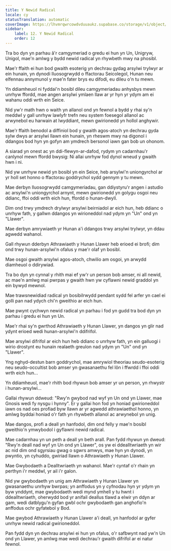 ```yaml
---
title: Y Newid Radical
locale: cy
statusTranslation: automatic
coverImage: https://lhvmrqwrcowdvduuaukz.supabase.co/storage/v1/object/public/strapi-uploads/small_cover-tratado-de-psicologia-revolucionaria.webp-5e15e1cec4e0ebebcde5d7fc7565d8fd.webp
sidebar:
    label: 12. Y Newid Radical
    order: 12
---
```

Tra bo dyn yn parhau â'r camgymeriad o gredu ei hun yn Un, Unigryw, Unigol, mae'n amlwg y bydd newid radical yn rhywbeth mwy na phosibl.

Mae'r ffaith ei hun bod gwaith esoterig yn dechrau gydag arsylwi trylwyr ar ein hunain, yn dynodi lluosogrwydd o ffactorau Seicolegol, Hunan neu elfennau annymunol y mae'n fater brys eu difodi, eu dileu o'n tu mewn.

Yn ddiamheuol ni fyddai'n bosibl dileu camgymeriadau anhysbys mewn unrhyw ffordd, mae angen arsylwi ymlaen llaw ar yr hyn yr ydym am ei wahanu oddi wrth ein Seice.

Nid yw'r math hwn o waith yn allanol ond yn fewnol a bydd y rhai sy'n meddwl y gall unrhyw lawlyfr trefn neu system foesegol allanol ac arwynebol eu harwain at lwyddiant, mewn gwirionedd yn hollol anghywir.

Mae'r ffaith benodol a diffiniol bod y gwaith agos-atoch yn dechrau gyda sylw dwys ar arsylwi llawn ein hunain, yn rheswm mwy na digonol i ddangos bod hyn yn gofyn am ymdrech bersonol iawn gan bob un ohonom.

A siarad yn onest ac yn ddi-flewyn-ar-dafod, rydym yn cadarnhau'r canlynol mewn ffordd bwysig: Ni allai unrhyw fod dynol wneud y gwaith hwn i ni.

Nid yw unrhyw newid yn bosibl yn ein Seice, heb arsylwi'n uniongyrchol ar yr holl set honno o ffactorau goddrychol sydd gennym y tu mewn.

Mae derbyn lluosogrwydd camgymeriadau, gan ddiystyru'r angen i astudio ac arsylwi'n uniongyrchol arnynt, mewn gwirionedd yn golygu osgoi neu ddianc, ffoi oddi wrth eich hun, ffordd o hunan-dwyll.

Dim ond trwy ymdrech drylwyr arsylwi beirniadol ar eich hun, heb ddianc o unrhyw fath, y gallwn ddangos yn wirioneddol nad ydym yn "Un" ond yn "Llawer".

Mae derbyn amrywiaeth yr Hunan a'i ddangos trwy arsylwi trylwyr, yn ddau agwedd wahanol.

Gall rhywun dderbyn Athrawiaeth y Hunan Llawer heb erioed ei brofi; dim ond trwy hunan-arsylwi'n ofalus y mae'r olaf yn bosibl.

Mae osgoi gwaith arsylwi agos-atoch, chwilio am osgoi, yn arwydd diamheuol o ddirywiad.

Tra bo dyn yn cynnal y rhith mai ef yw'r un person bob amser, ni all newid, ac mae'n amlwg mai pwrpas y gwaith hwn yw cyflawni newid graddol yn ein bywyd mewnol.

Mae trawsnewidiad radical yn bosibilrwydd pendant sydd fel arfer yn cael ei golli pan nad ydych chi'n gweithio ar eich hun.

Mae pwynt cychwyn newid radical yn parhau i fod yn gudd tra bod dyn yn parhau i gredu ei hun yn Un.

Mae'r rhai sy'n gwrthod Athrawiaeth y Hunan Llawer, yn dangos yn glir nad ydynt erioed wedi hunan-arsylwi'n ddifrifol.

Mae arsylwi difrifol ar eich hun heb ddianc o unrhyw fath, yn ein galluogi i wirio drostynt eu hunain realaeth greulon nad ydym yn "Un" ond yn "Llawer".

Yng nghyd-destun barn goddrychol, mae amrywiol theoriau seudo-esoterig neu seudo-occultist bob amser yn gwasanaethu fel lôn i ffwrdd i ffoi oddi wrth eich hun...

Yn ddiamheuol, mae'r rhith bod rhywun bob amser yr un person, yn rhwystr i hunan-arsylwi...

Gallai rhywun ddweud: "Rwy'n gwybod nad wyf yn Un ond yn Llawer, mae Gnosis wedi fy nysgu i hynny". Er y gallai hon fod yn honiad gwirioneddol iawn os nad oes profiad byw llawn ar yr agwedd athrawiaethol honno, yn amlwg byddai honiad o'r fath yn rhywbeth allanol ac arwynebol yn unig.

Mae dangos, profi a deall yn hanfodol, dim ond felly y mae'n bosibl gweithio'n ymwybodol i gyflawni newid radical.

Mae cadarnhau yn un peth a deall yn beth arall. Pan fydd rhywun yn dweud: "Rwy'n deall nad wyf yn Un ond yn Llawer", os yw ei ddealltwriaeth yn wir ac nid dim ond sgyrsiau gwag o sgwrs amwys, mae hyn yn dynodi, yn pwyntio, yn cyhuddo, gwiriad llawn o Athrawiaeth y Hunan Llawer.

Mae Gwybodaeth a Dealltwriaeth yn wahanol. Mae'r cyntaf o'r rhain yn perthyn i'r meddwl, yr ail i'r galon.

Nid yw gwybodaeth yn unig am Athrawiaeth y Hunan Llawer yn gwasanaethu unrhyw bwrpas; yn anffodus yn y cyfnodau hyn yr ydym yn byw ynddynt, mae gwybodaeth wedi mynd ymhell y tu hwnt i ddealltwriaeth, oherwydd bod yr anifail deallus tlawd a elwir yn ddyn ar gam, wedi datblygu'n gyfan gwbl ochr gwybodaeth gan anghofio'n anffodus ochr gyfatebol y Bod.

Mae gwybod Athrawiaeth y Hunan Llawer a'i deall, yn hanfodol ar gyfer unrhyw newid radical gwirioneddol.

Pan fydd dyn yn dechrau arsylwi ei hun yn ofalus, o'r safbwynt nad yw'n Un ond yn Llawer, yn amlwg mae wedi dechrau'r gwaith difrifol ar ei natur fewnol.

